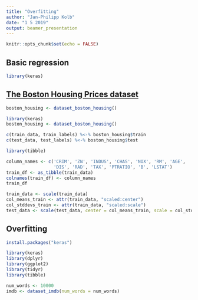 ```yaml
---
title: "Overfitting"
author: "Jan-Philipp Kolb"
date: "1 5 2019"
output: beamer_presentation
---
```


```r
knitr::opts_chunk$set(echo = FALSE)
```


## Basic regression

```r
library(keras)
```

## [The Boston Housing Prices dataset](https://cran.r-project.org/web/packages/keras/vignettes/tutorial_basic_regression.html)




```r
boston_housing <- dataset_boston_housing()
```

```r
library(keras)
boston_housing <- dataset_boston_housing()
```

```r
c(train_data, train_labels) %<-% boston_housing$train
c(test_data, test_labels) %<-% boston_housing$test
```



```r
library(tibble)

column_names <- c('CRIM', 'ZN', 'INDUS', 'CHAS', 'NOX', 'RM', 'AGE', 
                  'DIS', 'RAD', 'TAX', 'PTRATIO', 'B', 'LSTAT')
train_df <- as_tibble(train_data)
colnames(train_df) <- column_names
train_df

train_data <- scale(train_data) 
col_means_train <- attr(train_data, "scaled:center") 
col_stddevs_train <- attr(train_data, "scaled:scale")
test_data <- scale(test_data, center = col_means_train, scale = col_stddevs_train)

```


## Overfitting 

```r
install.packages("keras")
```

```r
library(keras)
library(dplyr)
library(ggplot2)
library(tidyr)
library(tibble)
```

```r
num_words <- 10000
imdb <- dataset_imdb(num_words = num_words)
```


<!--
https://cran.r-project.org/web/packages/keras/vignettes/tutorial_basic_text_classification.html
-->

